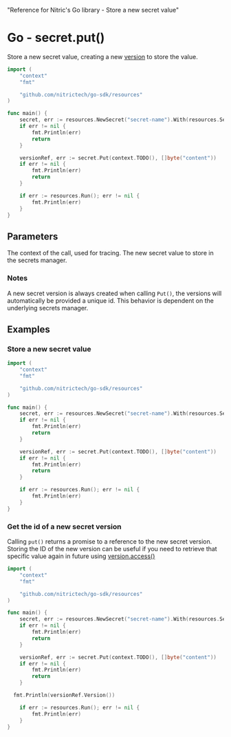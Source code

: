   "Reference for Nitric's Go library - Store a new secret value"

# Go - secret.put()

Store a new secret value, creating a new [version](./secret-version) to store the value.

```go
import (
	"context"
	"fmt"

	"github.com/nitrictech/go-sdk/resources"
)

func main() {
	secret, err := resources.NewSecret("secret-name").With(resources.SecretAccessing)
	if err != nil {
		fmt.Println(err)
		return
	}

	versionRef, err := secret.Put(context.TODO(), []byte("content"))
	if err != nil {
		fmt.Println(err)
		return
	}

	if err := resources.Run(); err != nil {
		fmt.Println(err)
	}
}
```

## Parameters

<Properties>
  <Property name="ctx" required type="context">
    The context of the call, used for tracing.
  </Property>
  <Property name="secret" required type="[]byte">
    The new secret value to store in the secrets manager.
  </Property>
</Properties>

### Notes

A new secret version is always created when calling `Put()`, the versions will automatically be provided a unique id. This behavior is dependent on the underlying secrets manager.

## Examples

### Store a new secret value

```go
import (
	"context"
	"fmt"

	"github.com/nitrictech/go-sdk/resources"
)

func main() {
	secret, err := resources.NewSecret("secret-name").With(resources.SecretAccessing)
	if err != nil {
		fmt.Println(err)
		return
	}

	versionRef, err := secret.Put(context.TODO(), []byte("content"))
	if err != nil {
		fmt.Println(err)
		return
	}

	if err := resources.Run(); err != nil {
		fmt.Println(err)
	}
}
```

### Get the id of a new secret version

Calling `put()` returns a promise to a reference to the new secret version. Storing the ID of the new version can be useful if you need to retrieve that specific value again in future using [version.access()](./secret-version-access)

```go
import (
	"context"
	"fmt"

	"github.com/nitrictech/go-sdk/resources"
)

func main() {
	secret, err := resources.NewSecret("secret-name").With(resources.SecretAccessing)
	if err != nil {
		fmt.Println(err)
		return
	}

	versionRef, err := secret.Put(context.TODO(), []byte("content"))
	if err != nil {
		fmt.Println(err)
		return
	}

  fmt.Println(versionRef.Version())

	if err := resources.Run(); err != nil {
		fmt.Println(err)
	}
}
```
